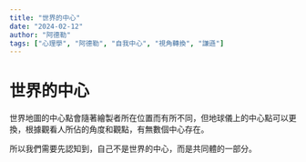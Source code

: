 ```yaml
---
title: "世界的中心"
date: "2024-02-12"
author: "阿德勒"
tags: ["心理學", "阿德勒", "自我中心", "視角轉換", "謙遜"]
---
```


# 世界的中心

世界地圖的中心點會隨著繪製者所在位置而有所不同，但地球儀上的中心點可以更換，根據觀看人所佔的角度和觀點，有無數個中心存在。



所以我們需要先認知到，自己不是世界的中心，而是共同體的一部分。